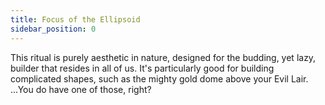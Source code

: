 ```yaml
---
title: Focus of the Ellipsoid
sidebar_position: 0
---
```



This ritual is purely aesthetic in nature, designed for the budding, yet lazy, builder that resides in all of us. It's particularly good for building complicated shapes, such as the mighty gold dome above your Evil Lair. ...You do have one of those, right?
